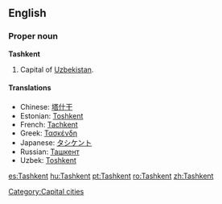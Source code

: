 {{wikipedia}}
==English==

===Proper noun===
'''Tashkent'''
# Capital of [[Uzbekistan]].

====Translations====
*Chinese: [[塔什干]]
*Estonian: [[Toshkent]]
*French: [[Tachkent]]
*Greek: [[Τασκένδη]]
*Japanese: [[タシケント]]
*Russian: [[Ташкент]]
*Uzbek: [[Toshkent]]

[[Category:Capital cities]]

[[es:Tashkent]]
[[hu:Tashkent]]
[[pt:Tashkent]]
[[ro:Tashkent]]
[[zh:Tashkent]]